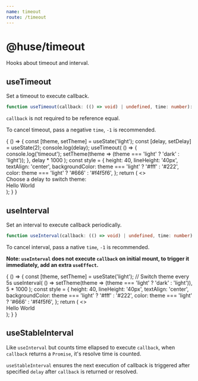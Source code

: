 ```yaml
---
name: timeout
route: /timeout
---
```



# @huse/timeout

Hooks about timeout and interval.

## useTimeout

Set a timeout to execute callback.

```typescript
function useTimeout(callback: (() => void) | undefined, time: number): void;
```

`callback` is not required to be reference equal.

To cancel timeout, pass a negative `time`, `-1` is recommended.

<Playground>
    {
        () => {
            const [theme, setTheme] = useState('light');
            const [delay, setDelay] = useState(2);
            console.log(delay);
            useTimeout(
                () => {
                    console.log('timeout');
                    setTheme(theme => (theme === 'light' ? 'dark' : 'light'));
                },
                delay * 1000
            );
            const style = {
                height: 40,
                lineHeight: '40px',
                textAlign: 'center',
                backgroundColor: theme === 'light' ? '#fff' : '#222',
                color: theme === 'light' ? '#666' : '#f4f5f6',
            };
            return (
                <>
                    <div>
                        Choose a delay to switch theme:
                        <Slider value={delay} onChange={setDelay} />
                    </div>
                    <div style={style}>
                        Hello World
                    </div>
                </>
            );
        }
    }
</Playground>

## useInterval

Set an interval to execute callback periodically.

```typescript
function useInterval(callback: (() => void) | undefined, time: number): void;
```

To cancel interval, pass a native `time`, `-1` is recommended.

**Note: `useInterval` does not execute `callback` on initial mount, to trigger it immediately, add an extra `useEffect`.**

<Playground>
    {
        () => {
            const [theme, setTheme] = useState('light');
            // Switch theme every 5s
            useInterval(
                () => setTheme(theme => (theme === 'light' ? 'dark' : 'light')),
                5 * 1000
            );
            const style = {
                height: 40,
                lineHeight: '40px',
                textAlign: 'center',
                backgroundColor: theme === 'light' ? '#fff' : '#222',
                color: theme === 'light' ? '#666' : '#f4f5f6',
            };
            return (
                <>
                    <div style={style}>
                        Hello World
                    </div>
                </>
            );
        }
    }
</Playground>

## useStableInterval

Like `useInterval` but counts time ellapsed to execute `callback`, when `callback` returns a `Promise`, it's resolve time is counted.

`useStableInterval` ensures the next execution of callback is triggered after specified `delay` after `callback` is returned or resolved.
